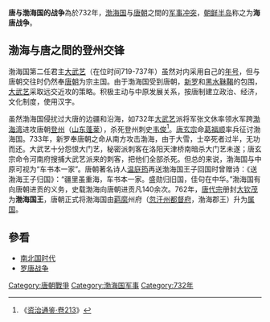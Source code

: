 {{Infobox Military Conflict
|conflict=唐与渤海国的战争
|partof=
|image=
|caption=
|date=732年
|place=登州（今 [[山东|山东]][[蓬莱市|蓬莱]]）
|result=
|combatant1=[[唐朝|唐朝]]
|combatant2=[[渤海国|渤海国]]
|commander1=[[韋俊|韋俊]]
|commander2=[[张文休|张文休]]
|strength1=
|strength2=
|casualties1=
|casualties2=
}}
'''唐与渤海国的战争'''為於732年，[[渤海国|渤海国]]与[[唐朝|唐朝]]之間的[[军事冲突|军事冲突]]，[[朝鲜半岛|朝鲜半岛]]称之为'''海唐战争'''。

==渤海与唐之間的登州交锋==
渤海国第二任君主[[大武艺|大武艺]]（在位时间719-737年）虽然对内采用自己的[[年号|年号]]，但与唐朝交往时仍然奉[[唐朝|唐朝]]为宗主国。由于渤海国受到唐朝，[[新罗|新罗]]和[[黑水靺鞨|黑水靺鞨]]的包围，[[大武艺|大武艺]]采取远交近攻的策略。积极主动与中原发展关系，按唐制建立政治、经济，文化制度，使用汉字。

虽然渤海国侵扰过大唐的边疆和沿海，如732年[[大武艺|大武艺]]派将军张文休率领水军跨[[渤海湾|渤海湾]]进攻唐朝[[登州|登州]]（[[山东|山东]][[蓬莱市|蓬莱]]），杀死登州刺史[[韦俊_(唐朝)|韦俊]]<ref>《[[:s:資治通鑑/卷213|资治通鉴·卷213]]》</ref>。[[唐玄宗|唐玄宗]]命[[葛福顺|葛福顺]]率兵征讨渤海国。733年，新罗奉唐朝之命从南方攻击渤海，由于大雪，士卒死者过半，无功而还。大武艺十分怨恨大门艺，秘密派刺客在洛阳天津桥南暗杀大门艺未遂；唐玄宗命令河南府搜捕大武艺派来的刺客，把他们全部杀死。但总的来说，渤海国与中原可视为“车书本一家”。唐朝著名诗人[[温庭筠|温庭筠]]再送渤海国王子回国时曾赠诗：《送渤海王子归国》：“疆里虽重海，车书本一家。盛勋归旧国，佳句在中华。”渤海国有向唐朝进贡的义务，史载渤海向唐朝进贡凡140余次。762年，[[唐代宗|唐代宗]]册封[[大钦茂|大钦茂]]为'''渤海国王'''，唐朝正式将渤海国由[[羁縻|羁縻]]州府（[[忽汗州都督府|忽汗州都督府]]，渤海郡王）升为[[属国|属国]]。

== 參看 ==
*[[南北国时代|南北国时代]]
*[[罗唐战争|罗唐战争]]

[[Category:唐朝戰爭|Category:唐朝戰爭]]
[[Category:渤海国军事|Category:渤海国军事]]
[[Category:732年|Category:732年]]